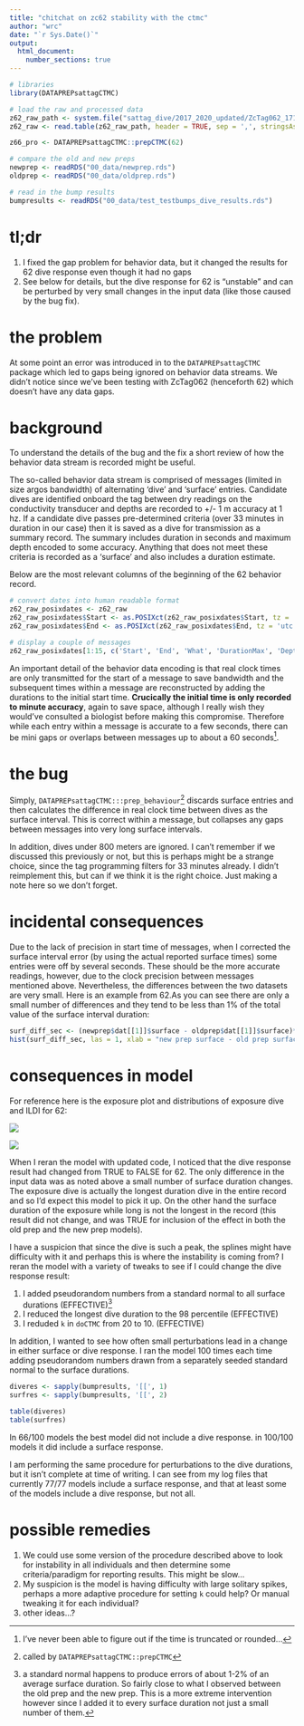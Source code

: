 ```yaml
---
title: "chitchat on zc62 stability with the ctmc"
author: "wrc"
date: "`r Sys.Date()`"
output: 
  html_document:
    number_sections: true
---
```


```r
# libraries
library(DATAPREPsattagCTMC)

# load the raw and processed data
z62_raw_path <- system.file("sattag_dive/2017_2020_updated/ZcTag062_171170_L2_gonio_pressuresensor_behavior.csv", package="DATAPREPsattagCTMC")
z62_raw <- read.table(z62_raw_path, header = TRUE, sep = ',', stringsAsFactors = FALSE)

z66_pro <- DATAPREPsattagCTMC::prepCTMC(62)

# compare the old and new preps
newprep <- readRDS("00_data/newprep.rds")
oldprep <- readRDS("00_data/oldprep.rds")

# read in the bump results
bumpresults <- readRDS("00_data/test_testbumps_dive_results.rds")
```

# tl;dr

1. I fixed the gap problem for behavior data, but it changed the results for 62 dive response even though it had no gaps
2. See below for details, but the dive response for 62 is "unstable" and can be perturbed by very small changes in the input data (like those caused by the bug fix).

# the problem

At some point an error was introduced in to the `DATAPREPsattagCTMC` package which led to gaps being ignored on behavior data streams. We didn't notice since we've been testing with ZcTag062 (henceforth 62) which doesn't have any data gaps.

# background

To understand the details of the bug and the fix a short review of how the behavior data stream is recorded might be useful. 

The so-called behavior data stream is comprised of messages (limited in size argos bandwidth) of alternating 'dive' and 'surface' entries. Candidate dives are identified onboard the tag between dry readings on the conductivity transducer and depths are recorded to +/- 1 m accuracy at 1 hz. If a candidate dive passes pre-determined criteria (over 33 minutes in duration in our case) then it is saved as a dive for transmission as a summary record. The summary includes duration in seconds and maximum depth encoded to some accuracy. Anything that does not meet these criteria is recorded as a 'surface' and also includes a duration estimate.

Below are the most relevant columns of the beginning of the 62 behavior record.

```r
# convert dates into human readable format
z62_raw_posixdates <- z62_raw
z62_raw_posixdates$Start <- as.POSIXct(z62_raw_posixdates$Start, tz = 'utc', origin = '1970-01-01')
z62_raw_posixdates$End <- as.POSIXct(z62_raw_posixdates$End, tz = 'utc', origin = '1970-01-01')

# display a couple of messages
z62_raw_posixdates[1:15, c('Start', 'End', 'What', 'DurationMax', 'DepthMax')]
```

An important detail of the behavior data encoding is that real clock times are only transmitted for the start of a message to save bandwidth and the subsequent times within a message are reconstructed by adding the durations to the initial start time. **Crucically the initial time is only recorded to minute accuracy**, again to save space, although I really wish they would've consulted a biologist before making this compromise. Therefore while each entry within a message is accurate to a few seconds, there can be mini gaps or overlaps between messages up to about a 60 seconds^[I've never been able to figure out if the time is truncated or rounded...].

# the bug

Simply, `DATAPREPsattagCTMC:::prep_behaviour`^[called by `DATAPREPsattagCTMC::prepCTMC`]  discards surface entries and then calculates the difference in real clock time between dives as the surface interval. This is correct within a message, but collapses any gaps between messages into very long surface intervals.

In addition, dives under 800 meters are ignored. I can't remember if we discussed this previously or not, but this is perhaps might be a strange choice, since the tag programming filters for 33 minutes already. I didn't reimplement this, but can if we think it is the right choice. Just making a note here so we don't forget.

# incidental consequences

Due to the lack of precision in start time of messages, when I corrected the surface interval error (by using the actual reported surface times) some entries were off by several seconds. These should be the more accurate readings, however, due to the clock precision between messages mentioned above. Nevertheless, the differences between the two datasets are very small. Here is an example from 62.As you can see there are only a small number of differences and they tend to be less than 1% of the total value of the surface interval duration:

```r
surf_diff_sec <- (newprep$dat[[1]]$surface - oldprep$dat[[1]]$surface)*60 # in seconds
hist(surf_diff_sec, las = 1, xlab = "new prep surface - old prep surface (in seconds)", main = "")
```

# consequences in model

For reference here is the exposure plot and distributions of exposure dive and ILDI for 62:

![](01_displays/62_pseudoprofile.png)

![](01_displays/62_univariate.png)

When I reran the model with updated code, I noticed that the dive response result had changed from TRUE to FALSE for 62. The only difference in the input data was as noted above a small number of surface duration changes. The exposure dive is actually the longest duration dive in the entire record and so I'd expect this model to pick it up. On the other hand the surface duration of the exposure while long is not the longest in the record (this result did not change, and was TRUE for inclusion of the effect in both the old prep and the new prep models).

I have a suspicion that since the dive is such a peak, the splines might have difficulty with it and perhaps this is where the instability is coming from? I reran the model with a variety of tweaks to see if I could change the dive response result:

1. I added pseudorandom numbers from a standard normal to all surface durations (EFFECTIVE)^[a standard normal happens to produce errors of about 1-2% of an average surface duration. So fairly close to what I observed between the old prep and the new prep. This is a more extreme intervention however since I added it to every surface duration not just a small number of them.]
1. I reduced the longest dive duration to the 98 percentile (EFFECTIVE)
1. I reduded `k` in `doCTMC` from 20 to 10. (EFFECTIVE)

In addition, I wanted to see how often small perturbations lead in a change in either surface or dive response. I ran the model 100 times each time adding pseudorandom numbers drawn from a separately seeded standard normal to the surface durations.

```r
diveres <- sapply(bumpresults, '[[', 1)
surfres <- sapply(bumpresults, '[[', 2)

table(diveres)
table(surfres)
```

In 66/100 models the best model did not include a dive response. in 100/100 models it did include a surface response.

I am performing the same procedure for perturbations to the dive durations, but it isn't complete at time of writing. I can see from my log files that currently 77/77 models include a surface response, and that at least some of the models include a dive response, but not all.

# possible remedies

1. We could use some version of the procedure described above to look for instability in all individuals and then determine some criteria/paradigm for reporting results. This might be slow...
1. My suspicion is the model is having difficulty with large solitary spikes, perhaps a more adaptive procedure for setting `k` could help? Or manual tweaking it for each individual?
1. other ideas...?


